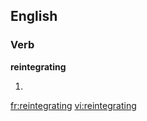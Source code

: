 ==English==

===Verb===
'''reintegrating'''

# {{present participle of|[[reintegrate]]}}

[[fr:reintegrating]]
[[vi:reintegrating]]